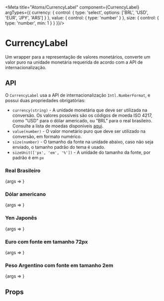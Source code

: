 
<Meta title="Atoms/CurrencyLabel" component={CurrencyLabel} argTypes={{
    currency: {
        control: {
            type: 'select',
            options: ['BRL', 'USD', 'EUR', 'JPY', 'ARS']
        }
    },
    value: {
        control: {
            type: 'number'
        }
    },
    size: {
        control: {
            type: 'number',
            min: 1
        }
    }
}}/>


<style>{`
  .flex-container {
    margin: 0 auto;
    display: flex;
    justify-content: center;
    margin: 36px;
  }
`}</style>

# CurrencyLabel

<Description>
  Um wrapper para a representação de valores monetários, converte um valor puro na unidade monetária requerida de acordo com a API de internacionalização.
</Description>

<div className="flex-container">
    <CurrencyLabel currency="BRL" value={123.456} />
</div>

## API

O `CurrencyLabel` usa a API de internacionalização `Intl.NumberFormat`, e possui duas propriedades obrigatórias:

- `currency(string)` - A unidade monetária que deve ser utilizada na conversão. Os valores possíveis são os códigos de moeda ISO 4217, como "USD" para o dólar americado, ou "BRL" para o real brasileiro. Consulte a lista de moedas disponíveis [aqui](https://www.currency-iso.org/dam/downloads/lists/list_one.xml).
- `value(number)` - O valor monetário puro que deve ser utilizado na conversão, em formato numérico.
- `size(number)` - O tamanho da fonte na unidade abaixo, caso não seja enviado, o tamanho padrão do tema é usado.
- `sizeUnit(['px', 'em', '%'])` - A unidade do tamanho da fonte, por padrão é em `px`

### Real Brasileiro
<Canvas>
    <Story name="Real Brasileiro" args={{currency: 'BRL', value: 123.456}}>
        {args => <CurrencyLabel {...args} />}
    </Story>
</Canvas>

### Dólar americano
<Canvas>
    <Story name="Dólar Americano" args={{currency: 'USD', value: 456.789}}>
        {args => <CurrencyLabel {...args} />}
    </Story>
</Canvas>

### Yen Japonês
<Canvas>
    <Story name="Yen Japonês" args={{currency: 'JPY', value: 3456.789}}>
        {args => <CurrencyLabel {...args} />}
    </Story>
</Canvas>

### Euro com fonte em tamanho 72px
<Canvas>
    <Story name="Euro (72px)" args={{currency: 'EUR', value: 123.456, size: 72}}>
        {args => <CurrencyLabel {...args} />}
    </Story>
</Canvas>

### Peso Argentino com fonte em tamanho 2em
<Canvas>
    <Story name="Peso Argentino (2em)" args={{currency: 'ARS', value: 123.456, size: 2, sizeUnit: 'em'}}>
        {args => <CurrencyLabel {...args} />}
    </Story>
</Canvas>

## Props

<ArgsTable of={CurrencyLabel} />
